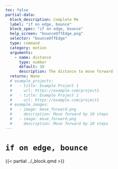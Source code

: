 ```yaml
---
toc: false
partial-data:
  block_description: Complete Me
  label: "if on edge, bounce"
  block_spec: "if on edge, bounce"
  help_screen: "bounceOffEdge.png"
  selector: "bounceOffEdge"
  type: command
  category: motion
  arguments:
    - name: distance
      type: number
      default: 10
      description: The distance to move forward
  returns: None
  # example_projects:
  #   - title: Example Project 1
  #     url: https://example.com/project1
  #   - title: Example Project 1
  #     url: https://example.com/project1
  # example_images:
  #   - image: move_forward.png
  #     description: Move forward by 10 steps
  #   - image: move_forward.png
  #     description: Move forward by 10 steps
---
```


# `if on edge, bounce` { .unnumbered }

{{< partial ../_block.qmd >}}
